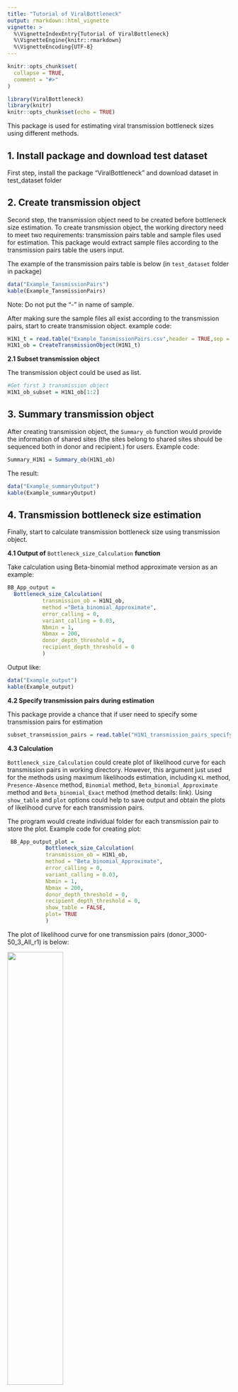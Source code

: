 ---
title: "Tutorial of ViralBottleneck"
output: rmarkdown::html_vignette
vignette: >
  %\VignetteIndexEntry{Tutorial of ViralBottleneck}
  %\VignetteEngine{knitr::rmarkdown}
  %\VignetteEncoding{UTF-8}
---

```{r, include = FALSE}
knitr::opts_chunk$set(
  collapse = TRUE,
  comment = "#>"
)
```

```{r setup,include=FALSE}
library(ViralBottleneck)
library(knitr)
knitr::opts_chunk$set(echo = TRUE)
```

This package is used for estimating viral transmission bottleneck sizes using different methods.

## 1. Install package and download test dataset

First step, install the package "ViralBottleneck" and download dataset in test_dataset folder

## 2. Create transmission object

Second step, the transmission object need to be created before bottleneck size estimation. To create transmission object, the working directory need to meet two requirements: transmission pairs table and sample files used for estimation. This package would extract sample files according to the transmission pairs table the users input.

The example of the transmission pairs table is below (in `test_dataset` folder in package)

```{r, echo=FALSE}
data("Example_TansmissionPairs")
kable(Example_TansmissionPairs)


```

Note: Do not put the "-" in name of sample.

After making sure the sample files all exist according to the transmission pairs, start to create transmission object. example code:

```{r,results='hide',eval = FALSE}
H1N1_t = read.table("Example_TansmissionPairs.csv",header = TRUE,sep = ",")
H1N1_ob = CreateTransmissionObject(H1N1_t)
```

**2.1 Subset transmission object**

The transmission object could be used as list.

```{r,results='hide',eval = FALSE}
#Get first 3 transmission object
H1N1_ob_subset = H1N1_ob[1:2]
```

## 3. Summary transmission object

After creating transmission object, the `Summary_ob` function would provide the information of shared sites (the sites belong to shared sites should be sequenced both in donor and recipient.) for users. Example code:

```{r,results='hide',eval = FALSE}
Summary_H1N1 = Summary_ob(H1N1_ob)
```

The result:

```{r, echo=FALSE}
data("Example_summaryOutput")
kable(Example_summaryOutput)
```

## 4. Transmission bottleneck size estimation

Finally, start to calculate transmission bottleneck size using transmission object.

**4.1 Output of** `Bottleneck_size_Calculation` **function**

Take calculation using Beta-binomial method approximate version as an example:

```{r,results='hide',eval = FALSE,tidy=FALSE}
BB_App_output = 
  Bottleneck_size_Calculation(
           transmission_ob = H1N1_ob,
           method ="Beta_binomial_Approximate",
           error_calling = 0,
           variant_calling = 0.03,
           Nbmin = 1,
           Nbmax = 200,
           donor_depth_threshold = 0,
           recipient_depth_threshold = 0 
           )
```

Output like:

```{r,echo=FALSE}
data("Example_output")
kable(Example_output)
```

**4.2 Specify transmission pairs during estimation**

This package provide a chance that if user need to specify some transmission pairs for estimation

```{r,results='hide',eval = FALSE}
subset_transmission_pairs = read.table("H1N1_transmission_pairs_specify.csv",header = TRUE,sep = ",")
```

**4.3 Calculation**

`Bottleneck_size_Calculation` could create plot of likelihood curve for each transmission pairs in working directory. However, this argument just used for the methods using maximum likelihoods estimation, including `KL` method, `Presence-Absence` method, `Binomial` method, `Beta_binomial_Approximate` method and `Beta_binomial_Exact` method (method details: link). Using `show_table` and `plot` options could help to save output and obtain the plots of likelihood curve for each transmission pairs.

The program would create individual folder for each transmission pair to store the plot. Example code for creating plot:

```{r,results='hide',eval = FALSE,tidy=FALSE}
 BB_App_output_plot =  
            Bottleneck_size_Calculation(
            transmission_ob = H1N1_ob,                          
            method = "Beta_binomial_Approximate",
            error_calling = 0,
            variant_calling = 0.03,
            Nbmin = 1,
            Nbmax = 200,
            donor_depth_threshold = 0,
            recipient_depth_threshold = 0,
            show_table = FALSE,
            plot= TRUE 
            )
```

The plot of likelihood curve for one transmission pairs (donor_3000-50_3_All_r1) is below:


![](donor_3000-50_3_All_r1_Beta_binomial_Approximate_plot.png){width="50%"}

**4.4 Log file**

`Bottleneck_size_Calculation` could create log file containing number of variant sites used in calculation and number of variant sites filtered before calculation in working directory.

Example code:

```{r,results='hide',eval = FALSE,tidy=FALSE}
 BB_App_output_log =  
            Bottleneck_size_Calculation(
            transmission_ob = H1N1_ob,                          
            method = "Beta_binomial_Approximate",
            error_calling = 0,
            variant_calling = 0.03,
            Nbmin = 1,
            Nbmax = 200,
            donor_depth_threshold = 0,
            recipient_depth_threshold = 0,
            log= TRUE 
            )

```

Output of `log` argument:

```{r,echo=FALSE}
data("Example_log")
kable(Example_log)
```
